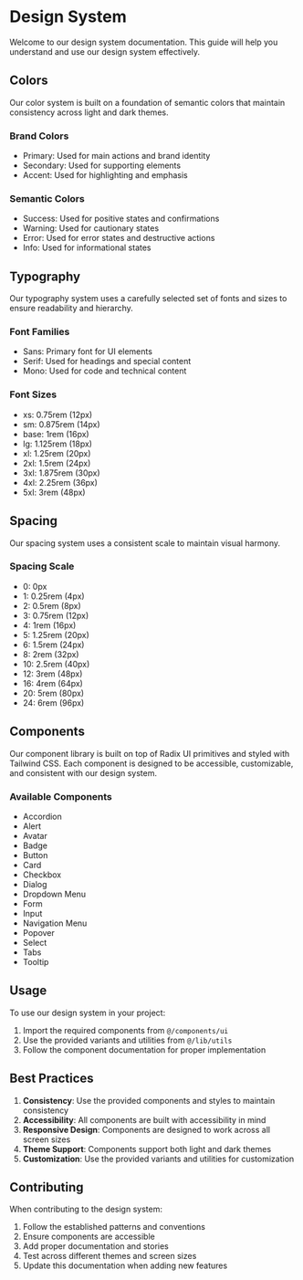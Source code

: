
<Meta title="Design System/Overview" />

# Design System

Welcome to our design system documentation. This guide will help you understand and use our design system effectively.

## Colors

Our color system is built on a foundation of semantic colors that maintain consistency across light and dark themes.

### Brand Colors
- Primary: Used for main actions and brand identity
- Secondary: Used for supporting elements
- Accent: Used for highlighting and emphasis

### Semantic Colors
- Success: Used for positive states and confirmations
- Warning: Used for cautionary states
- Error: Used for error states and destructive actions
- Info: Used for informational states

## Typography

Our typography system uses a carefully selected set of fonts and sizes to ensure readability and hierarchy.

### Font Families
- Sans: Primary font for UI elements
- Serif: Used for headings and special content
- Mono: Used for code and technical content

### Font Sizes
- xs: 0.75rem (12px)
- sm: 0.875rem (14px)
- base: 1rem (16px)
- lg: 1.125rem (18px)
- xl: 1.25rem (20px)
- 2xl: 1.5rem (24px)
- 3xl: 1.875rem (30px)
- 4xl: 2.25rem (36px)
- 5xl: 3rem (48px)

## Spacing

Our spacing system uses a consistent scale to maintain visual harmony.

### Spacing Scale
- 0: 0px
- 1: 0.25rem (4px)
- 2: 0.5rem (8px)
- 3: 0.75rem (12px)
- 4: 1rem (16px)
- 5: 1.25rem (20px)
- 6: 1.5rem (24px)
- 8: 2rem (32px)
- 10: 2.5rem (40px)
- 12: 3rem (48px)
- 16: 4rem (64px)
- 20: 5rem (80px)
- 24: 6rem (96px)

## Components

Our component library is built on top of Radix UI primitives and styled with Tailwind CSS. Each component is designed to be accessible, customizable, and consistent with our design system.

### Available Components
- Accordion
- Alert
- Avatar
- Badge
- Button
- Card
- Checkbox
- Dialog
- Dropdown Menu
- Form
- Input
- Navigation Menu
- Popover
- Select
- Tabs
- Tooltip

## Usage

To use our design system in your project:

1. Import the required components from `@/components/ui`
2. Use the provided variants and utilities from `@/lib/utils`
3. Follow the component documentation for proper implementation

## Best Practices

1. **Consistency**: Use the provided components and styles to maintain consistency
2. **Accessibility**: All components are built with accessibility in mind
3. **Responsive Design**: Components are designed to work across all screen sizes
4. **Theme Support**: Components support both light and dark themes
5. **Customization**: Use the provided variants and utilities for customization

## Contributing

When contributing to the design system:

1. Follow the established patterns and conventions
2. Ensure components are accessible
3. Add proper documentation and stories
4. Test across different themes and screen sizes
5. Update this documentation when adding new features 